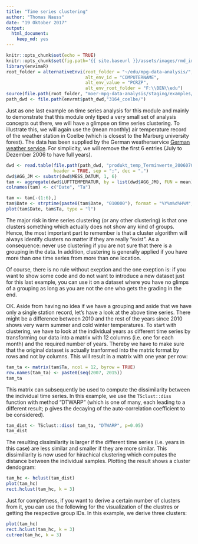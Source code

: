 ```yaml
---
title: "Time series clustering"
author: "Thomas Nauss"
date: "19 Oktober 2017"
output: 
  html_document: 
    keep_md: yes
---
```

```r
knitr::opts_chunk$set(echo = TRUE)
knitr::opts_chunk$set(fig.path='{{ site.baseurl }}/assets/images/rmd_images/e10-03/')
library(envimaR)
root_folder = alternativeEnvi(root_folder = "~/edu/mpg-data-analysis/", 
                              alt_env_id = "COMPUTERNAME",
                              alt_env_value = "PCRZP", 
                              alt_env_root_folder = "F:\\BEN\\edu")
source(file.path(root_folder, "moer-mpg-data-analysis/staging/examples/000_set_environment.R"))
path_dwd <- file.path(envrmt$path_dwd,"3164_coelbe/")
```
Just as one last example on time series analysis for this module and mainly to demonstrate that this module only tiped a very small set of analysis concepts out there, we will have a glimpse on time series clustering. To illustrate this, we will again use the (mean monthly) air temperature record of the weather station in Coelbe (which is closest to the Marburg university forest). The data has been supplied by the German weatherservice [German weather service](ftp://ftp-cdc.dwd.de/pub/CDC/observations_germany/). For simplicity, we will remove the first 6 entries (July to Dezember 2006 to have full years).
```r

dwd <- read.table(file.path(path_dwd, "produkt_temp_Terminwerte_20060701_20151231_03164.txt"),
                  header = TRUE, sep = ";", dec = ".")
dwd$AGG_JM <- substr(dwd$MESS_DATUM, 1, 6)
tam <- aggregate(dwd$LUFTTEMPERATUR, by = list(dwd$AGG_JM), FUN = mean)
colnames(tam) <- c("Date", "Ta")
```

```r
tam <- tam[-(1:6),]
tam$Date <- strptime(paste0(tam$Date, "010000"), format = "%Y%m%d%H%M", tz = "UTC")
plot(tam$Date, tam$Ta, type = "l")
```

The major risk in time series clustering (or any other clustering) is that one clusters something which actually does not show any kind of groups. Hence, the most important part to remember is that a cluster algorithm will always identify clusters no matter if they are really "exist". As a consequence: never use clustering if you are not sure that there is a grouping in the data. In addition, clustering is generally applied if you have more than one time series from more than one location. 

Of course, there is no rule without exeption and the one exeption is: if you want to show some code and do not want to introduce a new dataset just for this last example, you can use it on a dataset where you have no glimps of a grouping as long as you are not the one who gets the grading in the end. 

OK. Aside from having no idea if we have a grouping and aside that we have only a single station record, let's have a look at the above time series. There might be a difference between 2010 and the rest of the years since 2010 shows very warm summer and cold winter temperatures. To start with clustering, we have to look at the individual years as different time series by transforming our data into a matrix with 12 columns (i.e. one for each month) and the required number of years. Thereby we have to make sure that the original dataset is actually tranformed into the matrix format by rows and not by columns. This will result in a matrix with one year per row:
```r
tam_ta <- matrix(tam$Ta, ncol = 12, byrow = TRUE)
row.names(tam_ta) <- paste0(seq(2007, 2015))
tam_ta
```

This matrix can subsequently be used to compute the dissimilarity between the individual time series. In this example, we use the ``TSclust::diss`` function with method "DTWARP" (which is one of many, each leading to a different result; p gives the decaying of the auto-correlation coefficient to be considered).
```r
tam_dist <- TSclust::diss( tam_ta, "DTWARP", p=0.05)
tam_dist
```

The resulting dissimilarity is larger if the different time series (i.e. years in this case) are less similar and smaller if they are more similar. This dissimillarity is now used for hirachical clustering which computes the distance between the individual samples. Plotting the result shows a cluster dendogram:
```r
tam_hc <- hclust(tam_dist)
plot(tam_hc)
rect.hclust(tam_hc, k = 3)
```

Just for completness, if you want to derive a certain number of clusters from it, you can use the following for the visualization of the clustres or getting the respective group IDs. In this example, we derive three clusters:
```r
plot(tam_hc)
rect.hclust(tam_hc, k = 3)
cutree(tam_hc, k = 3)
```
